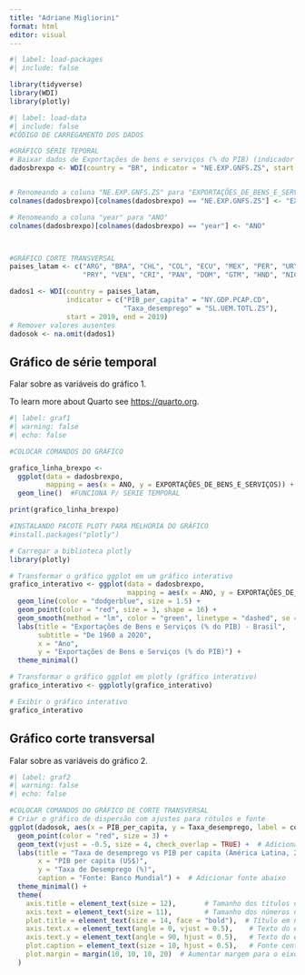 ---
title: "Adriane Migliorini"
format: html
editor: visual
---

```{r}
#| label: load-packages
#| include: false

library(tidyverse)
library(WDI)
library(plotly)
```

```{r}
#| label: load-data
#| include: false
#CÓDIGO DE CARREGAMENTO DOS DADOS 

#GRÁFICO SÉRIE TEPORAL 
# Baixar dados de Exportações de bens e serviços (% do PIB) (indicador "NE.EXP.GNFS.ZS")
dadosbrexpo <- WDI(country = "BR", indicator = "NE.EXP.GNFS.ZS", start = 1960, end = 2020)


# Renomeando a coluna "NE.EXP.GNFS.ZS" para "EXPORTAÇÕES_DE_BENS_E_SERVIÇOS"
colnames(dadosbrexpo)[colnames(dadosbrexpo) == "NE.EXP.GNFS.ZS"] <- "EXPORTAÇÕES_DE_BENS_E_SERVIÇOS"

# Renomeando a coluna "year" para "ANO"
colnames(dadosbrexpo)[colnames(dadosbrexpo) == "year"] <- "ANO"



#GRÁFICO CORTE TRANSVERSAL
paises_latam <- c("ARG", "BRA", "CHL", "COL", "ECU", "MEX", "PER", "URY", "BOL", 
                  "PRY", "VEN", "CRI", "PAN", "DOM", "GTM", "HND", "NIC", "SLV")

dados1 <- WDI(country = paises_latam, 
              indicator = c("PIB_per_capita" = "NY.GDP.PCAP.CD", 
                            "Taxa_desemprego" = "SL.UEM.TOTL.ZS"), 
              start = 2019, end = 2019)
# Remover valores ausentes
dadosok <- na.omit(dados1)
```

## Gráfico de série temporal

Falar sobre as variáveis do gráfico 1.

To learn more about Quarto see <https://quarto.org>.

```{r}
#| label: graf1
#| warning: false
#| echo: false

#COLOCAR COMANDOS DO GRÁFICO

grafico_linha_brexpo <- 
  ggplot(data = dadosbrexpo,
         mapping = aes(x = ANO, y = EXPORTAÇÕES_DE_BENS_E_SERVIÇOS)) +
  geom_line()  #FUNCIONA P/ SÉRIE TEMPORAL

print(grafico_linha_brexpo)

#INSTALANDO PACOTE PLOTY PARA MELHORIA DO GRÁFICO
#install.packages("plotly")

# Carregar a biblioteca plotly
library(plotly)

# Transformar o gráfico ggplot em um gráfico interativo
grafico_interativo <- ggplot(data = dadosbrexpo, 
                             mapping = aes(x = ANO, y = EXPORTAÇÕES_DE_BENS_E_SERVIÇOS)) +
  geom_line(color = "dodgerblue", size = 1.5) +
  geom_point(color = "red", size = 3, shape = 16) +
  geom_smooth(method = "lm", color = "green", linetype = "dashed", se = FALSE) +
  labs(title = "Exportações de Bens e Serviços (% do PIB) - Brasil",
       subtitle = "De 1960 a 2020",
       x = "Ano",
       y = "Exportações de Bens e Serviços (% do PIB)") +
  theme_minimal()

# Transformar o gráfico ggplot em plotly (gráfico interativo)
grafico_interativo <- ggplotly(grafico_interativo)

# Exibir o gráfico interativo
grafico_interativo

```

## Gráfico corte transversal

Falar sobre as variáveis do gráfico 2.

```{r}
#| label: graf2
#| warning: false
#| echo: false

#COLOCAR COMANDOS DO GRÁFICO DE CORTE TRANSVERSAL 
# Criar o gráfico de dispersão com ajustes para rótulos e fonte
ggplot(dadosok, aes(x = PIB_per_capita, y = Taxa_desemprego, label = country)) +
  geom_point(color = "red", size = 3) +
  geom_text(vjust = -0.5, size = 4, check_overlap = TRUE) +  # Adicionar nomes dos países com checagem de sobreposição
  labs(title = "Taxa de desemprego vs PIB per capita (América Latina, 2019",
       x = "PIB per capita (US$)",
       y = "Taxa de Desemprego (%)",
       caption = "Fonte: Banco Mundial") +  # Adicionar fonte abaixo
  theme_minimal() +
  theme(
    axis.title = element_text(size = 12),       # Tamanho dos títulos dos eixos
    axis.text = element_text(size = 11),        # Tamanho dos números nos eixos
    plot.title = element_text(size = 14, face = "bold"),  # Título em negrito
    axis.text.x = element_text(angle = 0, vjust = 0.5),    # Texto do eixo X na horizontal
    axis.text.y = element_text(angle = 90, hjust = 0.5),   # Texto do eixo Y na vertical
    plot.caption = element_text(size = 10, hjust = 0.5),   # Fonte centralizada abaixo do gráfico
    plot.margin = margin(10, 10, 10, 20)  # Aumentar margem para o eixo X
  )


```
